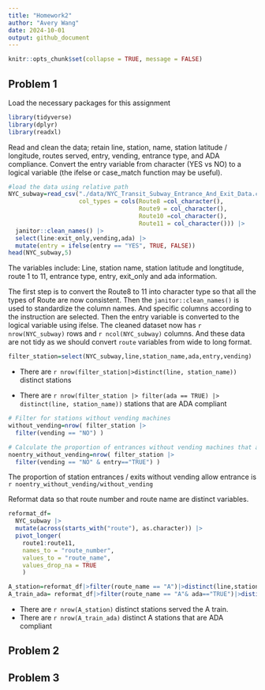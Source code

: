 ```yaml
---
title: "Homework2"
author: "Avery Wang"
date: 2024-10-01
output: github_document
---
```



```r
knitr::opts_chunk$set(collapse = TRUE, message = FALSE)
```

## Problem 1
Load the necessary packages for this assignment 
```r
library(tidyverse)
library(dplyr)
library(readxl)

```

Read and clean the data; retain line, station, name, station latitude / longitude, routes served, entry, vending, entrance type, and ADA compliance. Convert the entry variable from character (YES vs NO) to a logical variable (the ifelse or case_match function may be useful).

```r
#load the data using relative path
NYC_subway=read_csv("./data/NYC_Transit_Subway_Entrance_And_Exit_Data.csv",
                    col_types = cols(Route8 =col_character(), 
                                     Route9 = col_character(), 
                                     Route10 =col_character(), 
                                     Route11 = col_character())) |>
  janitor::clean_names() |> 
  select(line:exit_only,vending,ada) |>
  mutate(entry = ifelse(entry == "YES", TRUE, FALSE))
head(NYC_subway,5)
```
The variables include:
Line, station name, station latitude and longtitude, route 1 to 11, entrance type, entry, exit_only and ada information.

The first step is to convert the Route8 to 11 into character type so that all the types of Route are now consistent. Then the `janitor::clean_names()` is used to standardize the column names. And specific columns according to the instruction are selected. Then the entry variable is converted to the logical variable using ifelse. The cleaned dataset now has `r nrow(NYC_subway)` rows and `r ncol(NYC_subway)` columns. And these data are not tidy as we should convert `route` variables from wide to long format. 

```r
filter_station=select(NYC_subway,line,station_name,ada,entry,vending)

```
* There are `r nrow(filter_station|>distinct(line, station_name))` distinct stations 

* There are `r nrow(filter_station |> filter(ada == TRUE) |> distinct(line, station_name))` stations that are ADA compliant

```r
# Filter for stations without vending machines
without_vending=nrow( filter_station |>
  filter(vending == "NO") )

# Calculate the proportion of entrances without vending machines that allow entry
noentry_without_vending=nrow( filter_station |>
  filter(vending == "NO" & entry=="TRUE") )

```

The proportion of station entrances / exits without vending allow entrance is `r noentry_without_vending/without_vending`

Reformat data so that route number and route name are distinct variables. 
```r
reformat_df=
  NYC_subway |>
  mutate(across(starts_with("route"), as.character)) |>
  pivot_longer(
    route1:route11, 
    names_to = "route_number", 
    values_to = "route_name", 
    values_drop_na = TRUE
    )
```

```r
A_station=reformat_df|>filter(route_name == "A")|>distinct(line,station_name)
A_train_ada= reformat_df|>filter(route_name == "A"& ada=="TRUE")|>distinct(line,station_name)
```
* There are `r nrow(A_station)` distinct stations served the A train.
* There are `r nrow(A_train_ada)` distinct A stations that are ADA compliant



## Problem 2

## Problem 3